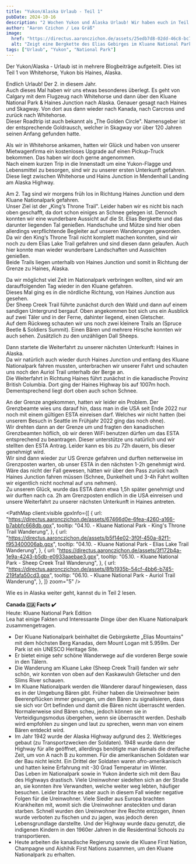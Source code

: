 ```yaml
---
title: "Yukon/Alaska Urlaub - Teil 1"
pubDate: 2024-10-16
description: "2 Wochen Yukon und Alaska Urlaub! Wir haben euch in Teil 1 die Zeit von Ankunft bis nach Haines schon mal zusammengefasst."
author: "Aaron Czichon / Lea Gräß"
image:
  href: "https://directus.aaronczichon.de/assets/25edb7d8-02dd-46c8-bc7e-eeeaec92a678.jpeg?quality=70&width=1600"
  alt: "Zeigt eine Bergkette des Elias Gebirges im Kluane National Park"
tags: ["Urlaub", "Yukon", "National Park"]
---
```



Der Yukon/Alaska - Urlaub ist in mehrere Blogbeiträge aufgeteilt. Dies ist Teil 1 von Whitehorse, Yukon bis Haines, Alaska.

Endlich Urlaub! Der 2. in diesem Jahr.    
Auch dieses Mal haben wir uns etwas besonderes überlegt. Es geht von Calgary mit dem Flugzeug nach Whitehorse und dann über den Kluane National Park & Haines Junction nach Alaska. Genauer gesagt nach Haines und Skagway. Von dort aus dann wieder nach Kanada, nach Carcross und zurück nach Whitehorse.   
Dieser Roadtrip ist auch bekannt als „The Golden Circle". Namensgeber ist der entsprechende Goldrausch, welcher in Skagway vor über 120 Jahren seinen Anfang gefunden hatte.   

Als wir in Whitehorse ankamen, hatten wir Glück und haben von unserer Mietwagenfirma ein kostenloses Upgrade auf einen Pickup-Truck bekommen. Das haben wir doch gerne angenommen.   
Nach einem kurzen Trip in die Innenstadt um eine Yukon-Flagge und Lebensmittel zu besorgen, sind wir zu unserer ersten Unterkunft gefahren.   
Diese liegt zwischen Whitehorse und Hains Junction in Mendenhall Landing am Alaska Highway.    

<DirectusImage assetId="3ee98efc-3d66-46d5-b5a4-9a7409eae503.jpeg" />

Am 2. Tag sind wir morgens früh los in Richtung Haines Junction und dem Kluane Nationalpark gefahren.   
Unser Ziel ist der „King‘s Throne Trail". Leider haben wir es nicht bis nach oben geschafft, da dort schon einiges an Schnee gelegen ist. Dennoch konnten wir eine wunderbare Aussicht auf die St. Elias Bergkette und das darunter liegenden Tal genießen. Handschuhe und Mütze sind hier oben allerdings verpflichtende Begleiter auf unseren Wanderungen geworden.   
Da wir den King‘s Throne Trail nicht komplett machen konnten, sind wir noch zu dem Elias Lake Trail gefahren und sind diesen dann gelaufen. Auch hier konnte man wieder wunderbare Landschaften und Aussichten genießen.   
Beide Trails liegen unterhalb von Haines Junction und somit in Richtung der Grenze zu Haines, Alaska.

<DirectusImage assetId="8bf8612b-3813-4ad0-b424-cc68dbcfc766.jpeg" />

<DirectusImage assetId="d4e85f93-85cc-44f9-9adf-0fda13766479.jpeg" />

Da wir möglichst viel Zeit im Nationalpark verbringen wollten, sind wir am darauffolgenden Tag wieder in den Kluane gefahren.   
Dieses Mal ging es in die nördliche Richtung, von Haines Junction aus gesehen.   
Der Sheep Creek Trail führte zunächst durch den Wald und dann auf einem sandigen Untergrund bergauf. Oben angekommen bot sich uns ein Ausblick auf zwei Täler und in der Ferne, dahinter liegend, einen Gletscher.    
Auf dem Rückweg schauten wir uns noch zwei kleinere Trails an (Spruce Beetle & Soldiers Summit). Einen Bären und mehrere Hirsche konnten wir auch sehen. Zusätzlich zu den unzähligen Dall Sheeps.

Dann startete die Weiterfahrt zu unserer nächsten Unterkunft: Haines in Alaska.   
Da wir natürlich auch wieder durch Haines Junction und entlang des Kluane Nationalpark fahren mussten, unterbrachen wir unserer Fahrt und schauten uns noch den Auriol Trail unterhalb der Berge an.    
Die Weiterfahrt in Richtung Haines führt zunächst in die kanadische Provinz British Columbia. Dort ging der Haines Highway bis auf 1007m hoch. Dementsprechend liegt dort oben auch schon Schnee.

<DirectusImage assetId="73c5cf6e-9403-499f-bcfe-9fbcf336ae38.jpeg" />

An der Grenze angekommen, hatten wir leider ein Problem. Der Grenzbeamte wies uns darauf hin, dass man in die USA seit Ende 2022 nur noch mit einem gültigen ESTA einreisen darf. Welches wir nicht hatten (bei unserem Besuch in Seattle im Frühjahr 2022 ging das noch ohne).   
Wir drehten dann an der Grenze um und fragten den kanadischen Grenzbeamten höflich, ob wir deren WiFi benutzen dürfen um das ESTA entsprechend zu beantragen. Dieser unterstütze uns natürlich und wir stellten den ESTA Antrag. Leider kann es bis zu 72h dauern, bis dieser genehmigt wird.   
Wir sind dann wieder zur US Grenze gefahren und durften netterweise im Grenzposten warten, ob unser ESTA in den nächsten 1-2h genehmigt wird. Wäre das nicht der Fall gewesen, hätten wir über den Pass zurück nach Haines Junction fahren müssen (Schnee, Dunkelheit und 3-4h Fahrt wollten wir eigentlich nicht nochmal auf uns nehmen).   
Zu unserem Glück, wurde das ESTA dann etwa 1,5h später genehmigt und wir durften nach ca. 2h am Grenzposten endlich in die USA einreisen und unsere Weiterfahrt zu unserer nächsten Unterkunft in Haines antreten.

<PathMap
  client:visible
  gpxInfo={[
    {
      url: "https://directus.aaronczichon.de/assets/67466d0e-6fea-4260-a166-b7abbfc668db.gpx",
      tooltip:
        "04.10. - Kluane National Park - King's Throne Trail Wanderung",
    },
    {
      url: "https://directus.aaronczichon.de/assets/b5f14e02-3f0f-450a-82f1-f953400006ab.gpx",
      tooltip:
        "04.10. - Kluane National Park - Elias Lake Trail Wanderung",
    },
    {
      url: "https://directus.aaronczichon.de/assets/3f172b4a-1e9a-4243-b5db-e0933aaebae3.gpx",
      tooltip:
        "05.10. - Kluane National Park - Sheep Creek Trail Wanderung",
    },
    {
      url: "https://directus.aaronczichon.de/assets/8fb1935b-54cf-4bb6-b745-219fafa50cd3.gpx",
      tooltip:
        "06.10. - Kluane National Park - Auriol Trail Wanderung",
    },
  ]}
  zoom="5"
/>

Wie es in Alaska weiter geht, kannst du in Teil 2 lesen.

**Canada 🇨🇦 Facts ✔️**     
Heute: Kluane National Park Edition   
Lea hat einige Fakten und Interessante Dinge über den Kluane Nationalpark zusammengetragen. 

- Der Kluane Nationalpark beinhaltet die Gebirgskette „Elias Mountains" mit dem höchsten Berg Kanadas, dem Mount Logan mit 5.959m. Der Park ist ein UNESCO Heritage Site.    
- Er bietet einige sehr schöne Wanderwege auf die vorderen Berge sowie in den Tälern.   
- Die Wanderung am Kluane Lake (Sheep Creek Trail) fanden wir sehr schön, wir konnten von oben auf den Kaskawulsh Gletscher und den Slims River schauen.   
- Im Kluane Nationalpark werden die Wanderer darauf hingewiesen, dass es in der Umgebung Bären gibt. Früher haben die Ureinwohner beim Beerenpflücken immer gesungen, um den Bären zu signalisieren, dass sie sich vor Ort befinden und damit die Bären nicht überrascht werden. Normalerweise sind Bären scheu, jedoch können sie in Verteidigungsmodus übergehen, wenn sie überrascht werden. Deshalb wird empfohlen zu singen und laut zu sprechen, wenn man von einem Bären entdeckt wird.    
- Im Jahr 1942 wurde der Alaska Highway aufgrund des 2. Weltkrieges gebaut (zu Transportzwecken der Soldaten). 1948 wurde dann der Highway für alle geöffnet, allerdings benötigte man damals die dreifache Zeit, um von A nach B zu kommen. Für die amerikanischen Soldaten war der Bau nicht leicht. Ein Drittel der Soldaten waren afro-amerikanisch und hatten keine Erfahrung mit -30 Grad Temperatur im Winter.    
Das Leben im Nationalpark sowie in Yukon änderte sich mit dem Bau des Highways drastisch. Viele Ureinwohner siedelten sich an der Straße an, sie konnten ihre Verwandten, welche weiter weg lebten, häufiger besuchen. Leider brachte es aber auch in diesem Fall wieder negative Folgen für die Ureinwohner. Viele Siedler aus Europa brachten Krankheiten mit, womit sich die Ureinwohner ansteckten und daran starben. Schnell wurden den Ureinwohner ihre Rechte entzogen, ihnen wurde verboten zu fischen und zu jagen, was jedoch deren Lebensgrundlage darstellte. Und der Highway wurde dazu genutzt, die indigenen Kindern in den 1960er Jahren in die Residentinal Schools zu transportieren.    
- Heute arbeiten die kanadische Regierung sowie die Kluane First Nation, Champagne und Aishihik First Nations zusammen, um den Kluane Nationalpark zu erhalten. 

<DirectusGallery folderName="43 Yukon Alaska Part 1" />
